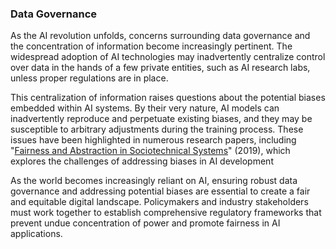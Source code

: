 ### Data Governance

As the AI revolution unfolds, concerns surrounding data governance and the concentration of information become increasingly pertinent. The widespread adoption of AI technologies may inadvertently centralize control over data in the hands of a few private entities, such as AI research labs, unless proper regulations are in place.

This centralization of information raises questions about the potential biases embedded within AI systems. By their very nature, AI models can inadvertently reproduce and perpetuate existing biases, and they may be susceptible to arbitrary adjustments during the training process. These issues have been highlighted in numerous research papers, including "[Fairness and Abstraction in Sociotechnical Systems](https://dl.acm.org/doi/10.1145/3287560.3287598)" (2019), which explores the challenges of addressing biases in AI development

As the world becomes increasingly reliant on AI, ensuring robust data governance and addressing potential biases are essential to create a fair and equitable digital landscape. Policymakers and industry stakeholders must work together to establish comprehensive regulatory frameworks that prevent undue concentration of power and promote fairness in AI applications.